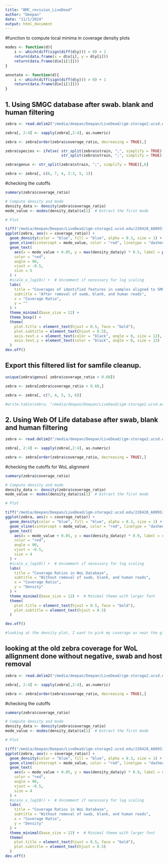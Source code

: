 ```yaml
---
title: "BMC_revision_LiveDead"
author: "Deepan"
date: "11/1/2024"
output: html_document
---
```


#function to compute local minima in coverage density plots

```r

modes <- function(d){
    i <- which(diff(sign(diff(d$y))) > 0) + 1
    return(data.frame(x = d$x[i], y = d$y[i]))
    return(data.frame(d$x[i[1]]))
}

annotate <- function(d){
    i <- which(diff(sign(diff(d$y))) > 0) + 1
    return(data.frame(d$x[i[1]]))
}

```


## 1. Using SMGC database after swab. blank and human filtering

```r

zebra <- read.delim2("/media/deepan/Deepan/LiveDead/igm-storage2.ucsd.edu/220428_A00953_0539_AHMNLKDSX3/202410_revision/swab_blank_removed/SMGC_coverages.txt", header = TRUE)

zebra[, 2:4] <- sapply(zebra[,2:4], as.numeric) 

zebra <- zebra[order(zebra$coverage_ratio, decreasing = TRUE),]

zebra$species <- ifelse( str_split(zebra$strain, ";", simplify = TRUE)[,7] == "s__",
                         str_split(zebra$strain, ";", simplify = TRUE)[,6],  str_split(zebra$strain, ";", simplify = TRUE)[,7])

zebra$genus <- str_split(zebra$strain, ";", simplify = TRUE)[,6]

zebra <- zebra[, c(6, 7, 4, 2:3, 5, 1)]

```

#checking the cutoffs

```r


summary(zebra$coverage_ratio)

# Compute density and mode
density_data <- density(zebra$coverage_ratio)
mode_value <- modes(density_data)$x[1]  # Extract the first mode

# Plot

tiff("/media/deepan/Deepan/LiveDead/igm-storage2.ucsd.edu/220428_A00953_0539_AHMNLKDSX3/202410_revision/swab_blank_removed/TIFFs/Zebra_coverage_SMGC_afterswabblankhostremoved.tiff", units="in", width=8, height=5, res=300)
ggplot(zebra, aes(x = coverage_ratio)) + 
  geom_density(color = "blue", fill = "blue", alpha = 0.3, size = 1) +  # Density line
  geom_vline(xintercept = mode_value, color = "red", linetype = "dashed", size = 1) +  # Vertical line at mode
  geom_text(
    aes(x = mode_value + 0.05, y = max(density_data$y) * 0.5, label = paste("global minima:", round(mode_value, 3))),
    color = "red",
    angle = 90,
    vjust = -0.5,
    size = 5
  ) +
  #scale_x_log10() +  # Uncomment if necessary for log scaling
  labs(
    title = "Coverages of identified features in samples aligned to SMGC",
    subtitle = "After removal of swab, blank, and human reads",
    x = "Coverage Ratio",
    y = ""
  ) +
  theme_minimal(base_size = 12) +
  theme_boxp() +
  theme(
    plot.title = element_text(hjust = 0.5, face = "bold"),
    plot.subtitle = element_text(hjust = 0.5), 
    axis.text.x = element_text(color = "black", angle = 0, size = 12),
    axis.text.y = element_text(color = "black", angle = 0, size = 12)
  )
dev.off()


```
## Export this filtered list for samfile cleanup. 

```r

unique(zebra$genus[ zebra$coverage_ratio > 0.60]) 

zebra <- zebra[zebra$coverage_ratio > 0.60,]

zebra <- zebra[, c(7, 4, 5, 3, 6)]

#write.table(zebra, "/media/deepan/Deepan/LiveDead/igm-storage2.ucsd.edu/220428_A00953_0539_AHMNLKDSX3/202410_revision/swab_blank_removed/SMGC_60perc_covered_genomes.txt", row.names = FALSE, quote = FALSE, sep = "\t")

```

## 2. Using Web Of Life database after swab, blank and human filtering

```r

zebra <- read.delim2("/media/deepan/Deepan/LiveDead/igm-storage2.ucsd.edu/220428_A00953_0539_AHMNLKDSX3/202410_revision/swab_blank_removed/WoL_coverages.txt", header = TRUE)

zebra[, 2:4] <- sapply(zebra[,2:4], as.numeric) 

zebra <- zebra[order(zebra$coverage_ratio, decreasing = TRUE),]

```

#checking the cutoffs for WoL alignment

```r

summary(zebra$coverage_ratio)

# Compute density and mode
density_data <- density(zebra$coverage_ratio)
mode_value <- modes(density_data)$x[1]  # Extract the first mode

# Plot

tiff("/media/deepan/Deepan/LiveDead/igm-storage2.ucsd.edu/220428_A00953_0539_AHMNLKDSX3/202410_revision/swab_blank_removed/TIFFs/Zebra_coverage_WoL_afterswabblankhostremoved.tiff", units="in", width=5, height=3, res=300)
ggplot(zebra, aes(x = coverage_ratio)) + 
  geom_density(color = "blue", fill = "blue", alpha = 0.3, size = 1) +  # Density line
  geom_vline(xintercept = mode_value, color = "red", linetype = "dashed", size = 1) +  # Vertical line at mode
  geom_text(
    aes(x = mode_value + 0.05, y = max(density_data$y) * 0.9, label = round(mode_value, 3)),
    color = "red",
    angle = 90,
    vjust = -0.5,
    size = 4
  ) +
  #scale_x_log10() +  # Uncomment if necessary for log scaling
  labs(
    title = "Coverage Ratios in WoL Database",
    subtitle = "Without removal of swab, blank, and human reads",
    x = "Coverage Ratio",
    y = "Density"
  ) +
  theme_minimal(base_size = 12) +  # Minimal theme with larger font
  theme(
    plot.title = element_text(hjust = 0.5, face = "bold"),
    plot.subtitle = element_text(hjust = 0.5)
  )

dev.off()

#looking at the density plot, I want to pick my coverage as near the global minima. The global minima

```

## looking at the old zebra coverage for WoL allignment done without negative, swab and host removal


```r

zebra <- read.delim2("/media/deepan/Deepan/LiveDead/igm-storage2.ucsd.edu/220428_A00953_0539_AHMNLKDSX3/BIOM_files/ZebraFilter/coverages.txt", header = TRUE)

zebra[, 2:4] <- sapply(zebra[,2:4], as.numeric) 

zebra <- zebra[order(zebra$coverage_ratio, decreasing = TRUE),]

```

#checking the cutoffs

```r

summary(zebra$coverage_ratio)

# Compute density and mode
density_data <- density(zebra$coverage_ratio)
mode_value <- modes(density_data)$x[1]  # Extract the first mode

# Plot

tiff("/media/deepan/Deepan/LiveDead/igm-storage2.ucsd.edu/220428_A00953_0539_AHMNLKDSX3/202410_revision/swab_blank_removed/TIFFs/Zebra_coverage_WoL_swabblankhostnotremoved.tiff", units="in", width=5, height=3, res=300)
ggplot(zebra, aes(x = coverage_ratio)) + 
  geom_density(color = "blue", fill = "blue", alpha = 0.3, size = 1) +  # Density line
  geom_vline(xintercept = mode_value, color = "red", linetype = "dashed", size = 1) +  # Vertical line at mode
  geom_text(
    aes(x = mode_value + 0.05, y = max(density_data$y) * 0.9, label = round(mode_value, 3)),
    color = "red",
    angle = 90,
    vjust = -0.5,
    size = 4
  ) +
  #scale_x_log10() +  # Uncomment if necessary for log scaling
  labs(
    title = "Coverage Ratios in WoL Database",
    subtitle = "Without removal of swab, blank, and human reads",
    x = "Coverage Ratio",
    y = "Density"
  ) +
  theme_minimal(base_size = 12) +  # Minimal theme with larger font
  theme(
    plot.title = element_text(hjust = 0.5, face = "bold"),
    plot.subtitle = element_text(hjust = 0.5)
  )
dev.off()

```


